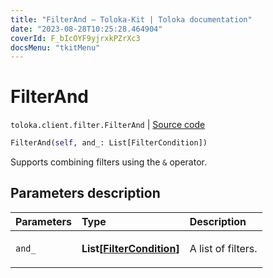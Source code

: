 ```yaml
---
title: "FilterAnd — Toloka-Kit | Toloka documentation"
date: "2023-08-28T10:25:28.464904"
coverId: F_bIcOYF9yjrxkPZrXc3
docsMenu: "tkitMenu"
---
```


# FilterAnd

`toloka.client.filter.FilterAnd` | [Source code](https://github.com/Toloka/toloka-kit/blob/v1.2.1/src/client/filter.py#L119)

```python
FilterAnd(self, and_: List[FilterCondition])
```

Supports combining filters using the `&` operator.

## Parameters description

| Parameters | Type | Description |
| :----------| :----| :-----------|
`and_`|**List\[[FilterCondition](/docs/toloka-kit/reference/toloka.client.filter.FilterCondition)\]**|<p>A list of filters.</p>